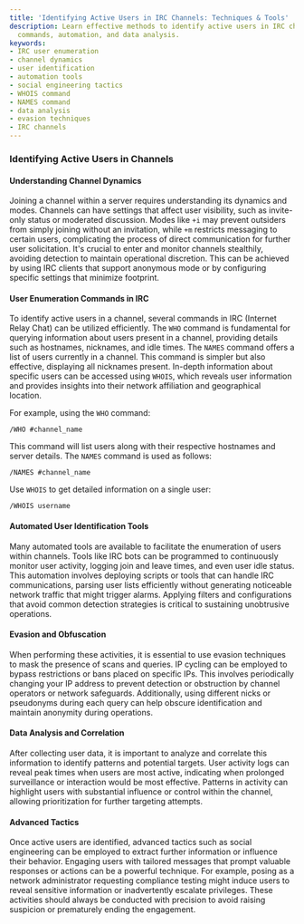```yaml
---
title: 'Identifying Active Users in IRC Channels: Techniques & Tools'
description: Learn effective methods to identify active users in IRC channels through
  commands, automation, and data analysis.
keywords:
- IRC user enumeration
- channel dynamics
- user identification
- automation tools
- social engineering tactics
- WHOIS command
- NAMES command
- data analysis
- evasion techniques
- IRC channels
---
```


### Identifying Active Users in Channels

#### Understanding Channel Dynamics

Joining a channel within a server requires understanding its dynamics and modes. Channels can have settings that affect user visibility, such as invite-only status or moderated discussion. Modes like `+i` may prevent outsiders from simply joining without an invitation, while `+m` restricts messaging to certain users, complicating the process of direct communication for further user solicitation. It's crucial to enter and monitor channels stealthily, avoiding detection to maintain operational discretion. This can be achieved by using IRC clients that support anonymous mode or by configuring specific settings that minimize footprint.

#### User Enumeration Commands in IRC

To identify active users in a channel, several commands in IRC (Internet Relay Chat) can be utilized efficiently. The `WHO` command is fundamental for querying information about users present in a channel, providing details such as hostnames, nicknames, and idle times. The `NAMES` command offers a list of users currently in a channel. This command is simpler but also effective, displaying all nicknames present. In-depth information about specific users can be accessed using `WHOIS`, which reveals user information and provides insights into their network affiliation and geographical location.

For example, using the `WHO` command:

```
/WHO #channel_name
```

This command will list users along with their respective hostnames and server details. The `NAMES` command is used as follows:

```
/NAMES #channel_name
```

Use `WHOIS` to get detailed information on a single user:

```
/WHOIS username
```

#### Automated User Identification Tools

Many automated tools are available to facilitate the enumeration of users within channels. Tools like IRC bots can be programmed to continuously monitor user activity, logging join and leave times, and even user idle status. This automation involves deploying scripts or tools that can handle IRC communications, parsing user lists efficiently without generating noticeable network traffic that might trigger alarms. Applying filters and configurations that avoid common detection strategies is critical to sustaining unobtrusive operations.

#### Evasion and Obfuscation

When performing these activities, it is essential to use evasion techniques to mask the presence of scans and queries. IP cycling can be employed to bypass restrictions or bans placed on specific IPs. This involves periodically changing your IP address to prevent detection or obstruction by channel operators or network safeguards. Additionally, using different nicks or pseudonyms during each query can help obscure identification and maintain anonymity during operations.

#### Data Analysis and Correlation

After collecting user data, it is important to analyze and correlate this information to identify patterns and potential targets. User activity logs can reveal peak times when users are most active, indicating when prolonged surveillance or interaction would be most effective. Patterns in activity can highlight users with substantial influence or control within the channel, allowing prioritization for further targeting attempts.

#### Advanced Tactics

Once active users are identified, advanced tactics such as social engineering can be employed to extract further information or influence their behavior. Engaging users with tailored messages that prompt valuable responses or actions can be a powerful technique. For example, posing as a network administrator requesting compliance testing might induce users to reveal sensitive information or inadvertently escalate privileges. These activities should always be conducted with precision to avoid raising suspicion or prematurely ending the engagement.